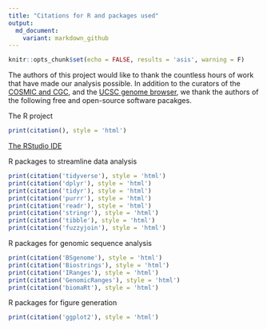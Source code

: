 ```yaml
---
title: "Citations for R and packages used"
output: 
  md_document:
    variant: markdown_github
---
```


```r
knitr::opts_chunk$set(echo = FALSE, results = 'asis', warning = F)
```

The authors of this project would like to thank the countless hours of work that have made our analysis possible. In addition to the curators of the [COSMIC and CGC](https://doi.org/10.1093/nar/gkw1121), and the [UCSC genome browser](https://genome.ucsc.edu), we thank the authors of the following free and open-source software pacakges.

The R project

```r
print(citation(), style = 'html')
```

[The RStudio IDE](https://www.rstudio.com)

R packages to streamline data analysis

```r
print(citation('tidyverse'), style = 'html')
print(citation('dplyr'), style = 'html')
print(citation('tidyr'), style = 'html')
print(citation('purrr'), style = 'html')
print(citation('readr'), style = 'html')
print(citation('stringr'), style = 'html')
print(citation('tibble'), style = 'html')
print(citation('fuzzyjoin'), style = 'html')
```

R packages for genomic sequence analysis

```r
print(citation('BSgenome'), style = 'html')
print(citation('Biostrings'), style = 'html')
print(citation('IRanges'), style = 'html')
print(citation('GenomicRanges'), style = 'html')
print(citation('biomaRt'), style = 'html')
```

R packages for figure generation

```r
print(citation('ggplot2'), style = 'html')
```
